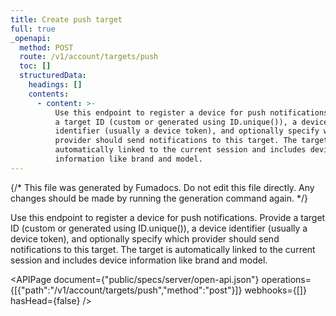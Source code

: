 ```yaml
---
title: Create push target
full: true
_openapi:
  method: POST
  route: /v1/account/targets/push
  toc: []
  structuredData:
    headings: []
    contents:
      - content: >-
          Use this endpoint to register a device for push notifications. Provide
          a target ID (custom or generated using ID.unique()), a device
          identifier (usually a device token), and optionally specify which
          provider should send notifications to this target. The target is
          automatically linked to the current session and includes device
          information like brand and model.
---
```


{/* This file was generated by Fumadocs. Do not edit this file directly. Any changes should be made by running the generation command again. */}

Use this endpoint to register a device for push notifications. Provide a target ID (custom or generated using ID.unique()), a device identifier (usually a device token), and optionally specify which provider should send notifications to this target. The target is automatically linked to the current session and includes device information like brand and model.

<APIPage document={"public/specs/server/open-api.json"} operations={[{"path":"/v1/account/targets/push","method":"post"}]} webhooks={[]} hasHead={false} />